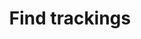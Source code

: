 ---
title: "Find trackings"
openapi: "GET /tracks"
description: "Esse endpoint retorna todos os seus monitoramentos"
---